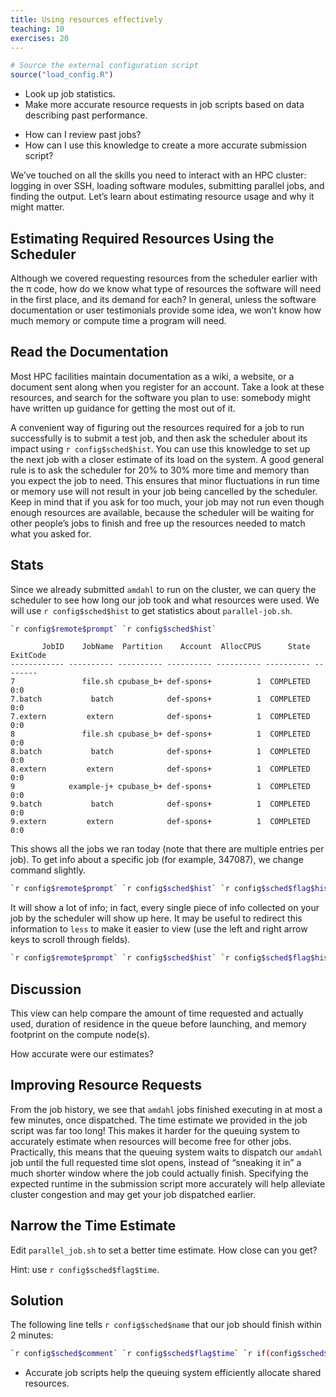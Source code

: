 ```yaml
---
title: Using resources effectively
teaching: 10
exercises: 20
---
```


```r
# Source the external configuration script
source("load_config.R")
```

::::::::::::::::::::::::::::::::::::::: objectives

- Look up job statistics.
- Make more accurate resource requests in job scripts based on data
  describing past performance.

::::::::::::::::::::::::::::::::::::::::::::::::::

:::::::::::::::::::::::::::::::::::::::: questions

- How can I review past jobs?
- How can I use this knowledge to create a more accurate submission script?

::::::::::::::::::::::::::::::::::::::::::::::::::

We've touched on all the skills you need to interact with an HPC cluster:
logging in over SSH, loading software modules, submitting parallel jobs, and
finding the output. Let's learn about estimating resource usage and why it
might matter.

## Estimating Required Resources Using the Scheduler

Although we covered requesting resources from the scheduler earlier with the
π code, how do we know what type of resources the software will need in
the first place, and its demand for each? In general, unless the software
documentation or user testimonials provide some idea, we won't know how much
memory or compute time a program will need.

:::::::::::::::::::::::::::::::::::::::::  callout

## Read the Documentation

Most HPC facilities maintain documentation as a wiki, a website, or a
document sent along when you register for an account. Take a look at these
resources, and search for the software you plan to use: somebody might have
written up guidance for getting the most out of it.

::::::::::::::::::::::::::::::::::::::::::::::::::

A convenient way of figuring out the resources required for a job to run
successfully is to submit a test job, and then ask the scheduler about its
impact using ``r config$sched$hist``. You can use this knowledge to set up the
next job with a closer estimate of its load on the system. A good general rule
is to ask the scheduler for 20% to 30% more time and memory than you expect the
job to need. This ensures that minor fluctuations in run time or memory use
will not result in your job being cancelled by the scheduler. Keep in mind that
if you ask for too much, your job may not run even though enough resources are
available, because the scheduler will be waiting for other people's jobs to
finish and free up the resources needed to match what you asked for.

## Stats

Since we already submitted `amdahl` to run on the cluster, we can query the
scheduler to see how long our job took and what resources were used. We will
use ``r config$sched$hist`` to get statistics about `parallel-job.sh`.

```bash
`r config$remote$prompt` `r config$sched$hist`
```

```output
       JobID    JobName  Partition    Account  AllocCPUS      State ExitCode
------------ ---------- ---------- ---------- ---------- ---------- --------
7               file.sh cpubase_b+ def-spons+          1  COMPLETED      0:0
7.batch           batch            def-spons+          1  COMPLETED      0:0
7.extern         extern            def-spons+          1  COMPLETED      0:0
8               file.sh cpubase_b+ def-spons+          1  COMPLETED      0:0
8.batch           batch            def-spons+          1  COMPLETED      0:0
8.extern         extern            def-spons+          1  COMPLETED      0:0
9            example-j+ cpubase_b+ def-spons+          1  COMPLETED      0:0
9.batch           batch            def-spons+          1  COMPLETED      0:0
9.extern         extern            def-spons+          1  COMPLETED      0:0
```

This shows all the jobs we ran today (note that there are multiple entries per
job).
To get info about a specific job (for example, 347087), we change command
slightly.

```bash
`r config$remote$prompt` `r config$sched$hist` `r config$sched$flag$histdetail` 347087
```

It will show a lot of info; in fact, every single piece of info collected on
your job by the scheduler will show up here. It may be useful to redirect this
information to `less` to make it easier to view (use the left and right arrow
keys to scroll through fields).

```bash
`r config$remote$prompt` `r config$sched$hist` `r config$sched$flag$histdetail` 347087 | less -S
```

::::::::::::::::::::::::::::::::::::::  discussion

## Discussion

This view can help compare the amount of time requested and actually
used, duration of residence in the queue before launching, and memory
footprint on the compute node(s).

How accurate were our estimates?


::::::::::::::::::::::::::::::::::::::::::::::::::

## Improving Resource Requests

From the job history, we see that `amdahl` jobs finished executing in
at most a few minutes, once dispatched. The time estimate we provided
in the job script was far too long! This makes it harder for the
queuing system to accurately estimate when resources will become free
for other jobs. Practically, this means that the queuing system waits
to dispatch our `amdahl` job until the full requested time slot opens,
instead of "sneaking it in" a much shorter window where the job could
actually finish. Specifying the expected runtime in the submission
script more accurately will help alleviate cluster congestion and may
get your job dispatched earlier.

:::::::::::::::::::::::::::::::::::::::  challenge

## Narrow the Time Estimate

Edit `parallel_job.sh` to set a better time estimate. How close can
you get?

Hint: use ``r config$sched$flag$time``.

:::::::::::::::  solution

## Solution

The following line tells `r config$sched$name` that our job should
finish within 2 minutes:

```bash
`r config$sched$comment` `r config$sched$flag$time` `r if(config$sched$name == "Slurm") {print(" ")} else {print("=")}`00:02:00
```

:::::::::::::::::::::::::

::::::::::::::::::::::::::::::::::::::::::::::::::


:::::::::::::::::::::::::::::::::::::::: keypoints

- Accurate job scripts help the queuing system efficiently allocate shared resources.

::::::::::::::::::::::::::::::::::::::::::::::::::

